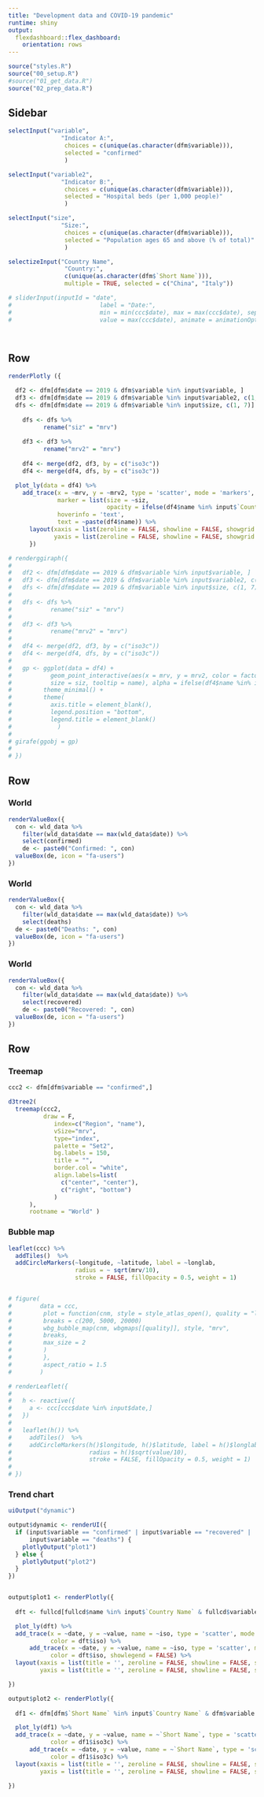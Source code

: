 ```yaml
---
title: "Development data and COVID-19 pandemic"
runtime: shiny
output: 
  flexdashboard::flex_dashboard:
    orientation: rows
---
```


```r

source("styles.R")
source("00_setup.R")
#source("01_get_data.R")
source("02_prep_data.R")
```

Sidebar { .sidebar data-width=250}
-----------------------------------------------------------------------

```r

selectInput("variable",
               "Indicator A:",
                choices = c(unique(as.character(dfm$variable))),                       
                selected = "confirmed"
                )    

selectInput("variable2",
               "Indicator B:",
                choices = c(unique(as.character(dfm$variable))),                       
                selected = "Hospital beds (per 1,000 people)"
                ) 

selectInput("size",
               "Size:",
                choices = c(unique(as.character(dfm$variable))),                       
                selected = "Population ages 65 and above (% of total)"
                ) 

selectizeInput("Country Name",
                "Country:",
                c(unique(as.character(dfm$`Short Name`))),
                multiple = TRUE, selected = c("China", "Italy"))

# sliderInput(inputId = "date",
#                         label = "Date:",
#                         min = min(ccc$date), max = max(ccc$date), sep = "",
#                         value = max(ccc$date), animate = animationOptions(interval = 1000))




```

Row  {data-height=500}
-----------------------------------------------------------------------
```r
renderPlotly ({

  df2 <- dfm[dfm$date == 2019 & dfm$variable %in% input$variable, ]
  df3 <- dfm[dfm$date == 2019 & dfm$variable %in% input$variable2, c(1, 7)]
  dfs <- dfm[dfm$date == 2019 & dfm$variable %in% input$size, c(1, 7)]
   
    dfs <- dfs %>%
          rename("siz" = "mrv")
  
    df3 <- df3 %>%
          rename("mrv2" = "mrv")
  
    df4 <- merge(df2, df3, by = c("iso3c"))   
    df4 <- merge(df4, dfs, by = c("iso3c"))          

  plot_ly(data = df4) %>%
    add_trace(x = ~mrv, y = ~mrv2, type = 'scatter', mode = 'markers', color = ~Region,
              marker = list(size = ~siz, 
                            opacity = ifelse(df4$name %in% input$`Country Name`, 1, 0.5)),
              hoverinfo = 'text',
              text = ~paste(df4$name)) %>%
      layout(xaxis = list(zeroline = FALSE, showline = FALSE, showgrid = T, title = ""),
             yaxis = list(zeroline = FALSE, showline = FALSE, showgrid = T, title = ""))
      })

# renderggiraph({
#   
#   df2 <- dfm[dfm$date == 2019 & dfm$variable %in% input$variable, ]
#   df3 <- dfm[dfm$date == 2019 & dfm$variable %in% input$variable2, c(1, 7)]
#   dfs <- dfm[dfm$date == 2019 & dfm$variable %in% input$size, c(1, 7)]
# 
#   dfs <- dfs %>%
#           rename("siz" = "mrv")
#   
#   df3 <- df3 %>%
#           rename("mrv2" = "mrv")
#   
#   df4 <- merge(df2, df3, by = c("iso3c"))   
#   df4 <- merge(df4, dfs, by = c("iso3c"))   
#   
#   gp <- ggplot(data = df4) +
#           geom_point_interactive(aes(x = mrv, y = mrv2, color = factor(Region),
#           size = siz, tooltip = name), alpha = ifelse(df4$name %in% input$`Country Name`, 1, 0.5)) + 
#         theme_minimal() +
#         theme(
#           axis.title = element_blank(),
#           legend.position = "bottom",
#           legend.title = element_blank()
#             )
# 
# girafe(ggobj = gp)
#   
# })


```

Row  {data-height=100}
-----------------------------------------------------------------------
### World
```r
renderValueBox({
  con <- wld_data %>%
    filter(wld_data$date == max(wld_data$date)) %>%
    select(confirmed)
    de <- paste0("Confirmed: ", con)
  valueBox(de, icon = "fa-users")
})
```

### World
```r
renderValueBox({
  con <- wld_data %>%
    filter(wld_data$date == max(wld_data$date)) %>%
    select(deaths)
  de <- paste0("Deaths: ", con)
  valueBox(de, icon = "fa-users")
})
```

### World
```r
renderValueBox({
  con <- wld_data %>%
    filter(wld_data$date == max(wld_data$date)) %>%
    select(recovered)
    de <- paste0("Recovered: ", con)
  valueBox(de, icon = "fa-users")
})
```

Row  {data-height=400}
-----------------------------------------------------------------------
### Treemap
```r
ccc2 <- dfm[dfm$variable == "confirmed",]

d3tree2(
  treemap(ccc2,
          draw = F,
             index=c("Region", "name"),
             vSize="mrv",
             type="index",
             palette = "Set2",
             bg.labels = 150,
             title = "",
             border.col = "white",
             align.labels=list(
               c("center", "center"), 
               c("right", "bottom")
             )
      ),  
      rootname = "World" )

```

### Bubble map
```r
leaflet(ccc) %>% 
  addTiles()  %>% 
  addCircleMarkers(~longitude, ~latitude, label = ~longlab,
                   radius = ~ sqrt(mrv/10),
                   stroke = FALSE, fillOpacity = 0.5, weight = 1) 


# figure(
#        data = ccc,
#         plot = function(cnm, style = style_atlas_open(), quality = "low") {
#         breaks = c(200, 5000, 20000)
#         wbg_bubble_map(cnm, wbgmaps[[quality]], style, "mrv",
#         breaks,
#         max_size = 2
#         )
#         },
#         aspect_ratio = 1.5
#        )

# renderLeaflet({
#   
#   h <- reactive({
#     a <- ccc[ccc$date %in% input$date,]
#   })
#   
#   leaflet(h()) %>% 
#     addTiles()  %>% 
#     addCircleMarkers(h()$longitude, h()$latitude, label = h()$longlab,
#                      radius = h()$sqrt(value/10),
#                      stroke = FALSE, fillOpacity = 0.5, weight = 1)  
#   
# })

```


### Trend chart

```r

uiOutput("dynamic")

output$dynamic <- renderUI({ 
  if (input$variable == "confirmed" | input$variable == "recovered" |
      input$variable == "deaths") {
    plotlyOutput("plot1")
  } else {
    plotlyOutput("plot2")
  }
})


output$plot1 <- renderPlotly({
  
  dft <- fullcd[fullcd$name %in% input$`Country Name` & fullcd$variable %in% input$variable,]  

  plot_ly(dft) %>%
  add_trace(x = ~date, y = ~value, name = ~iso, type = 'scatter', mode = 'lines',
            color = dft$iso) %>%
      add_trace(x = ~date, y = ~value, name = ~iso, type = 'scatter', mode = 'markers',
            color = dft$iso, showlegend = FALSE) %>%
  layout(xaxis = list(title = '', zeroline = FALSE, showline = FALSE, showgrid = T), 
         yaxis = list(title = '', zeroline = FALSE, showline = FALSE, showgrid = T))

})

output$plot2 <- renderPlotly({
    
  df1 <- dfm[dfm$`Short Name` %in% input$`Country Name` & dfm$variable %in% input$variable,]  

  plot_ly(df1) %>%
  add_trace(x = ~date, y = ~value, name = ~`Short Name`, type = 'scatter', mode = 'lines',
            color = df1$iso3c) %>%
      add_trace(x = ~date, y = ~value, name = ~`Short Name`, type = 'scatter', mode = 'markers',
            color = df1$iso3c) %>%
  layout(xaxis = list(title = '', zeroline = FALSE, showline = FALSE, showgrid = T), 
         yaxis = list(title = '', zeroline = FALSE, showline = FALSE, showgrid = T))

})

```

